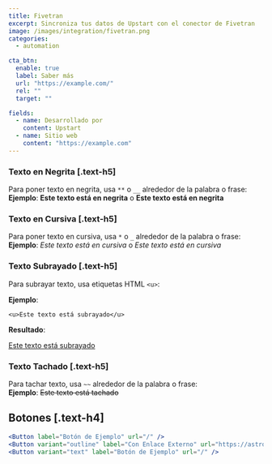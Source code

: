 ```yaml
---
title: Fivetran
excerpt: Sincroniza tus datos de Upstart con el conector de Fivetran
image: /images/integration/fivetran.png
categories:
  - automation

cta_btn:
  enable: true
  label: Saber más
  url: "https://example.com/"
  rel: ""
  target: ""

fields:
  - name: Desarrollado por
    content: Upstart
  - name: Sitio web
    content: "https://example.com"
---
```


<Gallery>
  <GalleryItem
    image_src="/integration/images/1.jpg"
    image_alt="texto alternativo de ejemplo"
    video_src="LXb3EKWsInQ"
    image_source="content-collection"
  />
  <GalleryItem
    width="1/2"
    image_src="/integration/images/2.jpg"
    image_alt="texto alternativo de ejemplo"
    image_source="content-collection"
  />
  <GalleryItem
    width="1/2"
    image_src="/integration/images/3.jpg"
    image_alt="texto alternativo de ejemplo"
    image_source="content-collection"
  />
</Gallery>

### Texto en Negrita [.text-h5]

Para poner texto en negrita, usa `**` o `__` alrededor de la palabra o frase:  
**Ejemplo**: **Este texto está en negrita** o **Este texto está en negrita**

### Texto en Cursiva [.text-h5]

Para poner texto en cursiva, usa `*` o `_` alrededor de la palabra o frase:  
**Ejemplo**: _Este texto está en cursiva_ o _Este texto está en cursiva_

### Texto Subrayado [.text-h5]

Para subrayar texto, usa etiquetas HTML `<u>`:

**Ejemplo**:

`<u>Este texto está subrayado</u>`

**Resultado**:

<u>Este texto está subrayado</u>

### Texto Tachado [.text-h5]

Para tachar texto, usa `~~` alrededor de la palabra o frase:  
**Ejemplo**: ~~Este texto está tachado~~

## Botones [.text-h4]

```jsx
<Button label="Botón de Ejemplo" url="/" />
<Button variant="outline" label="Con Enlace Externo" url="https://astro.build" />
<Button variant="text" label="Botón de Ejemplo" url="/" />
```
